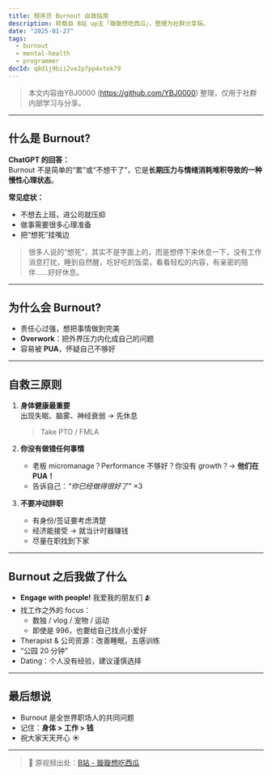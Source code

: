 ```yaml
---
title: 程序员 Burnout 自救指南
description: 转载自 B站 up主「璇璇想吃西瓜」，整理为社群分享版。
date: "2025-01-27"
tags:
  - burnout
  - mental-health
  - programmer
docId: q8d1j9bii2ve2p7pp4xtok79
---
```


> 本文内容由YBJ0000 (https://github.com/YBJ0000) 整理，仅用于社群内部学习与分享。

---

## 什么是 Burnout?

**ChatGPT 的回答：**  
Burnout 不是简单的“累”或“不想干了”，它是**长期压力与情绪消耗堆积导致的一种慢性心理状态**。

**常见症状：**

- 不想去上班，进公司就压抑
- 做事需要很多心理准备
- 把“想死”挂嘴边

> 很多人说的“想死”，其实不是字面上的，而是想停下来休息一下，没有工作消息打扰，睡到自然醒，吃好吃的饭菜，看看轻松的内容，有亲密的陪伴……好好休息。

---

## 为什么会 Burnout?

- 责任心过强，想把事情做到完美
- **Overwork**：把外界压力内化成自己的问题
- 容易被 **PUA**，怀疑自己不够好

---

## 自救三原则

1. **身体健康最重要**  
   出现失眠、脑雾、神经衰弱 → 先休息

   > Take PTO / FMLA

2. **你没有做错任何事情**
   - 老板 micromanage？Performance 不够好？你没有 growth？→ **他们在 PUA！**
   - 告诉自己：_“你已经做得很好了”_ ×3

3. **不要冲动辞职**
   - 有身份/签证要考虑清楚
   - 经济能接受 → 就当计时器赚钱
   - 尽量在职找到下家

---

## Burnout 之后我做了什么

- **Engage with people!** 我爱我的朋友们 🫂
- 找工作之外的 focus：
  - 数独 / vlog / 宠物 / 运动
  - 即使是 996，也要给自己找点小爱好
- Therapist & 公司资源：改善睡眠，五感训练
- “公园 20 分钟”
- Dating：个人没有经验，建议谨慎选择

---

## 最后想说

- Burnout 是全世界职场人的共同问题
- 记住：**身体 > 工作 > 钱**
- 祝大家天天开心 ☀️

---

> 📝 原视频出处：[B站 - 璇璇想吃西瓜](https://www.bilibili.com/video/BV1jjHmzYEhV)
